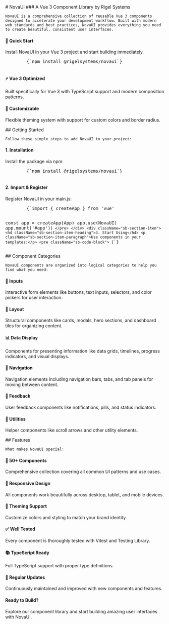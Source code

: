 
<Meta title="Introduction" />

<div className="sb-container">
  <div className='sb-section-title'>
    # NovaUI
    ### A Vue 3 Component Library by Rigel Systems

    NovaUI is a comprehensive collection of reusable Vue 3 components designed to accelerate your development workflow. Built with modern web standards and best practices, NovaUI provides everything you need to create beautiful, consistent user interfaces.
  </div>

  <div className="sb-section">
    <div className="sb-section-item">
      <h4 className="sb-section-item-heading">🚀 Quick Start</h4>
      <p className="sb-section-item-paragraph">Install NovaUI in your Vue 3 project and start building immediately.</p>
      <pre className="sb-code-block">
        {`npm install @rigelsystems/novaui`}
      </pre>
    </div>
    <div className="sb-section-item">
      <h4 className="sb-section-item-heading">⚡ Vue 3 Optimized</h4>
      <p className="sb-section-item-paragraph">Built specifically for Vue 3 with TypeScript support and modern composition patterns.</p>
    </div>
    <div className="sb-section-item">
      <h4 className="sb-section-item-heading">🎨 Customizable</h4>
      <p className="sb-section-item-paragraph">Flexible theming system with support for custom colors and border radius.</p>
    </div>
  </div>
</div>

<div className="sb-container">
  <div className='sb-section-title'>
    ## Getting Started

    Follow these simple steps to add NovaUI to your project:
  </div>

  <div className="sb-section">
    <div className="sb-section-item">
      <h4 className="sb-section-item-heading">1. Installation</h4>
      <p className="sb-section-item-paragraph">Install the package via npm:</p>
      <pre className="sb-code-block">
        {`npm install @rigelsystems/novaui`}
      </pre>
    </div>
    <div className="sb-section-item">
      <h4 className="sb-section-item-heading">2. Import & Register</h4>
      <p className="sb-section-item-paragraph">Register NovaUI in your main.js:</p>
      <pre className="sb-code-block">
        {`import { createApp } from 'vue'

const app = createApp(App)
app.use(NovaUI)
app.mount('#app')`}
      </pre>
    </div>
    <div className="sb-section-item">
      <h4 className="sb-section-item-heading">3. Start Using</h4>
      <p className="sb-section-item-paragraph">Use components in your templates:</p>
      <pre className="sb-code-block">
        {`<template>
  <n-card title="Welcome">
    <n-button primary>Get Started</n-button>
  </n-card>
</template>`}
      </pre>
    </div>
  </div>
</div>

<div className="sb-container">
  <div className='sb-section-title'>
    ## Component Categories

    NovaUI components are organized into logical categories to help you find what you need:
  </div>

  <div className="sb-features-grid">
    <div className="sb-grid-item">
      <h4 className="sb-section-item-heading">🔧 Inputs</h4>
      <p className="sb-section-item-paragraph">Interactive form elements like buttons, text inputs, selectors, and color pickers for user interaction.</p>
    </div>
    <div className="sb-grid-item">
      <h4 className="sb-section-item-heading">📐 Layout</h4>
      <p className="sb-section-item-paragraph">Structural components like cards, modals, hero sections, and dashboard tiles for organizing content.</p>
    </div>
    <div className="sb-grid-item">
      <h4 className="sb-section-item-heading">📊 Data Display</h4>
      <p className="sb-section-item-paragraph">Components for presenting information like data grids, timelines, progress indicators, and visual displays.</p>
    </div>
    <div className="sb-grid-item">
      <h4 className="sb-section-item-heading">🧭 Navigation</h4>
      <p className="sb-section-item-paragraph">Navigation elements including navigation bars, tabs, and tab panels for moving between content.</p>
    </div>
    <div className="sb-grid-item">
      <h4 className="sb-section-item-heading">💬 Feedback</h4>
      <p className="sb-section-item-paragraph">User feedback components like notifications, pills, and status indicators.</p>
    </div>
    <div className="sb-grid-item">
      <h4 className="sb-section-item-heading">🔧 Utilities</h4>
      <p className="sb-section-item-paragraph">Helper components like scroll arrows and other utility elements.</p>
    </div>
  </div>
</div>

<div className="sb-container">
  <div className='sb-section-title'>
    ## Features

    What makes NovaUI special:
  </div>

  <div className="sb-section">
    <div className="sb-section-item">
      <h4 className="sb-section-item-heading">🎯 50+ Components</h4>
      <p className="sb-section-item-paragraph">Comprehensive collection covering all common UI patterns and use cases.</p>
    </div>
    <div className="sb-section-item">
      <h4 className="sb-section-item-heading">📱 Responsive Design</h4>
      <p className="sb-section-item-paragraph">All components work beautifully across desktop, tablet, and mobile devices.</p>
    </div>
    <div className="sb-section-item">
      <h4 className="sb-section-item-heading">🎨 Theming Support</h4>
      <p className="sb-section-item-paragraph">Customize colors and styling to match your brand identity.</p>
    </div>
  </div>

  <div className="sb-section">
    <div className="sb-section-item">
      <h4 className="sb-section-item-heading">✅ Well Tested</h4>
      <p className="sb-section-item-paragraph">Every component is thoroughly tested with Vitest and Testing Library.</p>
    </div>
    <div className="sb-section-item">
      <h4 className="sb-section-item-heading">📚 TypeScript Ready</h4>
      <p className="sb-section-item-paragraph">Full TypeScript support with proper type definitions.</p>
    </div>
    <div className="sb-section-item">
      <h4 className="sb-section-item-heading">🔄 Regular Updates</h4>
      <p className="sb-section-item-paragraph">Continuously maintained and improved with new components and features.</p>
    </div>
  </div>
</div>

<div className='sb-addon'>
  <div className='sb-addon-text'>
    <h4>Ready to Build?</h4>
    <p className="sb-section-item-paragraph">Explore our component library and start building amazing user interfaces with NovaUI.</p>
  </div>
</div>

<style>
  {`
  .sb-container {
    margin-bottom: 48px;
  }

  .sb-section {
    width: 100%;
    display: flex;
    flex-direction: row;
    gap: 20px;
  }

  .sb-section-title {
    margin-bottom: 32px;
  }

  .sb-section-item, .sb-grid-item {
    flex: 1;
    display: flex;
    flex-direction: column;
  }

  .sb-section-item-heading {
    padding-top: 20px !important;
    padding-bottom: 5px !important;
    margin: 0 !important;
  }

  .sb-section-item-paragraph {
    margin: 0;
    padding-bottom: 10px;
  }

  .sb-features-grid {
    display: grid;
    grid-template-columns: repeat(2, 1fr);
    grid-gap: 32px 20px;
  }

  .sb-code-block {
    background: #f8f9fa;
    border: 1px solid #e9ecef;
    border-radius: 4px;
    padding: 16px;
    font-family: 'Monaco', 'Consolas', 'Courier New', monospace;
    font-size: 14px;
    line-height: 1.4;
    margin: 8px 0;
    overflow-x: auto;
  }

  .sb-addon {
    width: 100%;
    display: flex;
    align-items: center;
    position: relative;
    background: linear-gradient(135deg, #667eea 0%, #764ba2 100%);
    border-radius: 8px;
    color: white;
    padding: 32px;
    margin-bottom: 48px;
  }

  .sb-addon-text h4 {
    color: white;
    margin-top: 0;
  }

  .sb-addon-text p {
    color: rgba(255, 255, 255, 0.9);
  }

  @media screen and (max-width: 600px) {
    .sb-section {
      flex-direction: column;
    }

    .sb-features-grid {
      grid-template-columns: repeat(1, 1fr);
    }

    .sb-addon {
      padding: 24px;
    }
  }
  `}
</style>